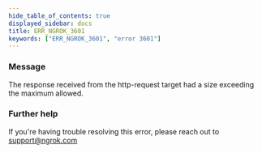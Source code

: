 ```yaml
---
hide_table_of_contents: true
displayed_sidebar: docs
title: ERR_NGROK_3601
keywords: ["ERR_NGROK_3601", "error 3601"]
---
```


### Message

The response received from the http-request target had a size exceeding the maximum allowed.

### Further help

If you're having trouble resolving this error, please reach out to [support@ngrok.com](mailto:support@ngrok.com?subject=Help%20with%20ERR_NGROK_3601)
